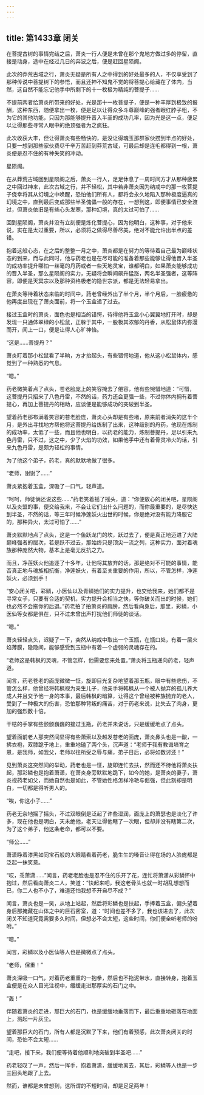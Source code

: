 ```yaml
---
---
---
```

title: 第1433章 闭关
---



在菩提古树的事情完结之后，萧炎一行人便是未曾在那个鬼地方做过多的停留，直接是动身，途中在经过几日的奔波之后，便是赶回星陨阁。

此次的莽荒古域之行，萧炎无疑是所有人之中得到的好处最多的人，不仅享受到了那种传说中菩提树下的参悟，而且还神不知鬼不觉的将菩提心给藏在了体内，当然，这自然不能忘记他手中所剩下的十一枚极为精纯的菩提子……

不提前两者给萧炎所带来的好处，光是那十一枚菩提子，便是一种丰厚到极致的报酬，这种东西，随便拿出一枚，便是足以让得众多斗尊巅峰的强者眼红脖子粗，不为它的其他功能，只因为那能够提升晋入半圣的成功几率，因为光是这一点，便足以让得那些寻常人眼中的绝顶强者为之疯狂。

此次收获大丰，但让得萧炎有些畅快的，是没让得魂玉那群家伙捞到半点的好处，只要一想到那些家伙费尽千辛万苦赶到莽荒古域，可最后却是连毛都得到一根，萧炎便是忍不住的有种失笑的冲动。

星陨阁。

在从莽荒古域回到星陨阁之后，萧炎一行人，足足休息了一周时间方才从那种疲累之中回过神来，此次古域之行，并不轻松，其中若非萧炎因为纳戒中的那一枚菩提子侥幸将其从幻境之中唤醒，恐怕他们所有人，都将会永久地陷入那种极度逼真的幻境之中，直到最后变成那些半圣傀儡一般的存在，一想到这，即便事情已安全渡过，但萧炎依旧是有些心头发寒，那种幻境，真的太过可怕了……

回到星陨阁，萧炎并没有立刻便是炼化菩提心，因为他明白，这种事，对于他来说，实在是太过重要，所以，必须将之做得尽善尽美，绝对不能允许出半点的差错。

抱着这般心态，在之后的整整一月之中，萧炎都是在努力的等待着自己最为巅峰状态的到来，而与此同时，他与药老也是在尽可能的准备着那些能够让得他晋入半圣的成功率提升哪怕一丝毫的丹药或者一些天地灵宝，谁都明白，如果萧炎能够成功的晋入半圣，那么星陨阁的实力，无疑将会瞬间飙升猛涨，两名半圣强者，这等阵容，即便是天冥宗以及那种资格极老的隐世宗派，都是无法轻易拿出。

在萧炎等待着状态来临的时间中，药老曾经外出了半个月，半个月后，一脸疲惫的他再度出现在了萧炎面前，将一个玉盒递了过去。

接过玉盒时的萧炎，面色也是相当的错愕，待得他将玉盒小心翼翼地打开时，却是发现一只通体翠绿的小松鼠，正躲于其中，一股极其浓郁的丹香，从松鼠体内弥漫而开，闻上一口，便是让得人心旷神怡。

“这是……菩提丹？”

萧炎盯着那小松鼠看了半晌，方才抬起头，有些错愕地道，他从这小松鼠体内，感觉到了一种熟悉的气息。

“嗯。”

药老微笑着点了点头，苍老脸庞上的笑容掩去了倦容，他有些惋惜地道：“可惜，这菩提丹只招来了八色丹雷，不然的话，药力还会更强一些，不过你体内拥有着菩提心，再加上菩提丹的相助，应谈便是能够成功的突破到半圣。

望着药老那布满着笑容的苍老脸庞，萧炎心头却是有些堵，原来前者消失的这半个月，是外出寻找地方帮他将这菩提丹给炼制了出来，这种级别的丹药，他现在炼制的成功率，太低了一些，而且他也明白，以药老的能力，炼制菩提丹，足以引来九色丹雷，只不过，这之中，少了火焰的功效，如果他手中还有着骨灵冷火的话，引来九色丹雷，是颇为轻松的事情。

为了他这个弟子，药老，真的默默地做了很多。

“老师，谢谢了……”

萧炎紧抱着玉盒，深吸了一口气，轻声道。

“呵呵，师徒俩还说这些……”药老笑着摇了摇头，道：“你便放心的闭关吧，星陨阁以及炎盟的事，便交给我来，不会让它们出什么问题的，而你最重要的，是尽快达到半圣，不然的话，等三年时候净莲妖火出世的时候，你是绝对没有能力降服它的，那种异火，太过可怕了……”

萧炎默默地点了点头，这是一个鱼跃龙门的坎，跃过去了，便是真正地迈进了大陆巅峰强者的层次，若是跃不过去，那始终只是顶尖一流之列，这种实力，面对着魂族那种庞然大物，基本上是毫无反抗之力。

而且，净莲妖火他追逐了十多年，让他将其放弃的话，那是绝对不可能的事情，能否真正地与魂族相抗衡，净莲妖火，有着至关重要的作用，所以，不管怎样，净莲妖火，必须到手！

“安心闭关吧，彩鳞，小医仙以及青鳞她们的实力提升，也交给我来，她们都不是寻常女子，只要有合适的契机，实力提升会相当之快，等你破关而出的时候，她们也必然不会拖你的后退。”药老拍了拍萧炎的肩膀，然后看向身后，那里，彩鳞，小医仙等女都是俱在，只不过未曾出声打扰他们师徒的谈话。

“嗯。”

萧炎轻轻点头，迟疑了一下，突然从纳戒中取出一个玉瓶，在瓶口处，有着一层火焰薄膜，隐隐间，能够感受到玉瓶中有着一个虚弱的灵魂存在的。

“老师这是韩枫的灵魂，不管怎样，他需要您来处置。”萧炎将玉瓶递向药老，轻声道。

闻言，药老苍老的面庞微微一怔，旋即目光复杂地望着那玉瓶，眼中有些悲伤，不管怎么样，他曾经将韩枫视为亲生儿子，他亲手将韩枫从一个被人抛弃的孤儿养大成人并且交予他一身的本事，最后韩枫的暗算，让得这个曾经被种族抛弃的老人，受到了一种极大的伤害，恐怕那种背叛的痛苦，对于药老来说，比失去了肉身，更加的强烈数十倍。

干枯的手掌有些颤颤巍巍的接过玉瓶，药老并未说话，只是缓缓地点了点头。

望着面前老人那突然间显得有些萧索以及越发苍老的面庞，萧炎鼻头也是一酸，一拂衣袍，双膝跪于地上，重重地磕了两个头，沉声道：“老师于我有教诲培育之恩，是我师，如我父，老师以往所受之辱与痛，弟子日后，必将如数讨还！”

见到萧炎这突然间的举动，药老也是一怔，旋即连忙去扶，然而还不待他将萧炎扶起，那彩鳞也是抱着萧潇，在萧炎身旁默默地跪下，如今的她，是萧炎的妻子，萧炎视药老如父，而她自然也是如此，不管她性格怎样冷艳与倔强，但此刻却是明白，一切都是得听男人的。

“唉，你这小子……”

药老无奈地摇了摇头，不过双眼倒是泛起了许些湿润，面庞上的萧瑟也是淡化了许多，现在他也是明白，天未绝他，老天让得他瞎了一次眼，但却并没有瞎第二次，为了这个弟子，他这条老命，都可以不要。

“师公……”

萧潇睁着漆黑如同宝石般的大眼睛看着药老，脆生生的嗓音让得在场的人脸庞都是泛起一抹笑意。

“哎，乖萧潇……”闻言，药老老脸也是忍不住的乐开了花，连忙将萧潇从彩鳞怀中抱过，然后看向萧炎二人，笑道：“快起来吧，我这老骨头也就一时胡乱想想而已，你二人也不小了，难道还怕我想不开自尽不成？”

闻言，萧炎也是一笑，从地上站起，然后将彩鳞也是扶起，手捧着玉盒，偏头望着身后那掩藏在山体之中的巨石密室，道：“时间也差不多了，我也该进去了，此次闭关不知道究竟需要多久时间，但想必不会太短，这些时间，你们便全听老师的吩咐。”

“嗯。”

闻言，彩鳞以及小医仙等人也是微微点了点头。

“老师，保重！”

萧炎深吸一口气，对着药老重重的一抱拳，然后也不拖泥带水，直接转身，抱着玉盒便是在众人目光注视中，缓缓走进那厚实的石门之中。

“轰！”

伴随着萧炎的走进，那巨大的石门，也是缓缓地垂落而下，最后重重地砸落在地面上，溅起一片灰尘。

望着那巨大的石门，所有人都是沉默了下来，他们有着预感，此次萧炎闭关的时间，恐怕不会太短……

“走吧，接下来，我们便等待着他顺利地突破到半圣吧……”

药老轻叹了一声，然后一挥手，抱着萧潇，缓缓地离去，其后，彩鳞等人也是一步三回头地跟了上去。

然而，谁都是未曾想到，这所谓的不短时间，却是足足两年！